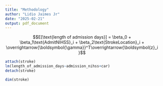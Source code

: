 ```yaml
---
title: "Methodology"
author: "Lidio Jaimes Jr"
date: "2025-02-21"
output: pdf_document
---
```

$$E[\text{length of admission days}] = \beta_0 + \beta_1\text{AdmitNIHSS}_i + \beta_2\text{StrokeLocation}_i + \overrightarrow{\boldsymbol{\gamma}}^T\overrightarrow{\boldsymbol{z}_i}$$

```r
attach(stroke)
lm(length_of_admission_days~admission_nihss+car)
detach(stroke)
```

```r
dim(stroke)
```

